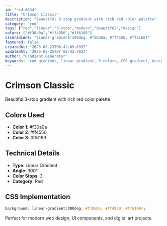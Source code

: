 ```yaml
---
id: "red-0034"
title: "Crimson Classic"
description: "Beautiful 3-stop gradient with rich red color palette"
category: "red"
tags: ["red","linear","3-stop","modern","beautiful","design"]
colors: ["#f30a0a","#ff4550","#ff6169"]
cssGradient: "linear-gradient(300deg, #f30a0a, #ff4550, #ff6169)"
featured: false
createdAt: "2025-08-23T08:42:09.635Z"
updatedAt: "2025-08-25T07:08:42.702Z"
author: "Gradient Generator"
keywords: "red gradient, linear gradient, 3 colors, CSS gradient, design, #f30a0a, #ff4550, #ff6169"
---
```


# Crimson Classic

Beautiful 3-stop gradient with rich red color palette

## Colors Used
- **Color 1**: #f30a0a
- **Color 2**: #ff4550
- **Color 3**: #ff6169

## Technical Details
- **Type**: Linear Gradient
- **Angle**: 300°
- **Color Stops**: 3
- **Category**: Red

## CSS Implementation
```css
background: linear-gradient(300deg, #f30a0a, #ff4550, #ff6169);
```

Perfect for modern web design, UI components, and digital art projects.
